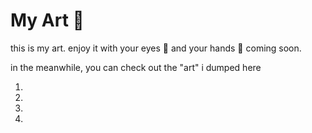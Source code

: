 
<Meta title="art" desc="all my art lies here" />

# My Art 🎨

this is my art. enjoy it with your eyes 👀 and your hands 🙌 coming soon.

in the meanwhile, you can check out the "art" i dumped here

<ol>
    <li>
        <StyledLink
            name="open processing"
            link="https://openprocessing.org/user/222026?view=sketches"
        />
    </li>
    <li>
        <StyledLink name="p5 editor" link="https://editor.p5js.org/sBx99/sketches" />
    </li>
    <li>
        <StyledLink name="glitch" link="https://glitch.com/@sirat" />
    </li>
    <li>
        <StyledLink name="codepen" link="https://codepen.io/sbx99" />
    </li>
</ol>
